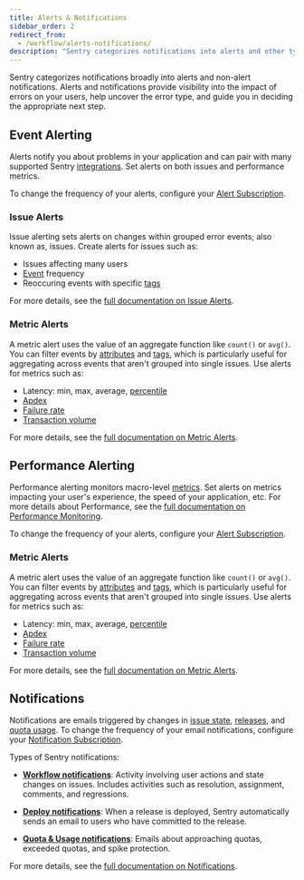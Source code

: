 ```yaml
---
title: Alerts & Notifications
sidebar_order: 2
redirect_from:
  - /workflow/alerts-notifications/
description: "Sentry categorizes notifications into alerts and other types of notifications. Learn more about how these are managed."
---
```


Sentry categorizes notifications broadly into alerts and non-alert notifications. Alerts and notifications provide visibility into the impact of errors on your users, help uncover the error type, and guide you in deciding the appropriate next step.

## Event Alerting

Alerts notify you about problems in your application and can pair with many supported Sentry [integrations](/product/integrations/). Set alerts on both issues and performance metrics.

To change the frequency of your alerts, configure your [Alert Subscription](/product/alerts-notifications/alerts/#alert-subscription).

### Issue Alerts

Issue alerting sets alerts on changes within grouped error events; also known as, issues. Create alerts for issues such as:

- Issues affecting many users
- [Event](/platforms/javascript/enriching-events/) frequency
- Reoccuring events with specific [tags](/platforms/javascript/enriching-events/tags/)

For more details, see the [full documentation on Issue Alerts](/product/alerts-notifications/alerts/#issue-alerts).

### Metric Alerts

A metric alert uses the value of an aggregate function like `count()` or `avg()`. You can filter events by [attributes](/platforms/python/usage/#optional-attributes) and [tags](/platforms/javascript/enriching-events/tags/), which is particularly useful for aggregating across events that aren't grouped into single issues. Use alerts for metrics such as:

- Latency: min, max, average, [percentile](/product/performance/metrics/#p75-threshold)
- [Apdex](/product/performance/metrics/#apdex)
- [Failure rate](/product/performance/metrics/#failure-rate)
- [Transaction volume](/product/performance/metrics/#frequency)

For more details, see the [full documentation on Metric Alerts](/product/alerts-notifications/alerts/#metric-alerts).

## Performance Alerting

Performance alerting monitors macro-level [metrics](/product/performance/metrics/). Set alerts on metrics impacting your user's experience, the speed of your application, etc. For more details about Performance, see the [full documentation on Performance Monitoring](/product/performance/).

To change the frequency of your alerts, configure your [Alert Subscription](/product/alerts-notifications/alerts/#alert-subscription).

### Metric Alerts

A metric alert uses the value of an aggregate function like `count()` or `avg()`. You can filter events by [attributes](/platforms/python/usage/#optional-attributes) and [tags](/platforms/javascript/enriching-events/tags/), which is particularly useful for aggregating across events that aren't grouped into single issues. Use alerts for metrics such as:

- Latency: min, max, average, [percentile](/product/performance/metrics/#p75-threshold)
- [Apdex](/product/performance/metrics/#apdex)
- [Failure rate](/product/performance/metrics/#failure-rate)
- [Transaction volume](/product/performance/metrics/#frequency)

For more details, see the [full documentation on Metric Alerts](/product/alerts-notifications/alerts/#metric-alerts).

## Notifications

Notifications are emails triggered by changes in [issue state](/product/alerts-notifications/notifications/#issue-states), [releases](/product/releases/), and [quota usage](/accounts/quotas/). To change the frequency of your email notifications, configure your [Notification Subscription](/product/alerts-notifications/notifications/#notification-subscription).

Types of Sentry notifications:

- [**Workflow notifications**](/product/alerts-notifications/notifications/#workflow): Activity involving user actions and state changes on issues. Includes activities such as resolution, assignment, comments, and regressions.

- [**Deploy notifications**](/product/alerts-notifications/notifications/#deploy): When a release is deployed, Sentry automatically sends an email to users who have committed to the release.

- [**Quota & Usage notifications**](/product/alerts-notifications/notifications/#quota): Emails about approaching quotas, exceeded quotas, and spike protection.

For more details, see the [full documentation on Notifications](/product/alerts-notifications/notifications/).
